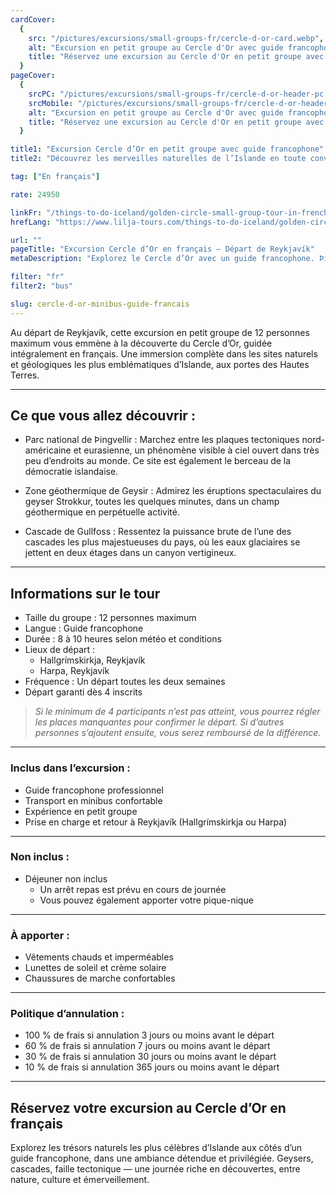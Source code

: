 ```yaml
---
cardCover:
  {
    src: "/pictures/excursions/small-groups-fr/cercle-d-or-card.webp",
    alt: "Excursion en petit groupe au Cercle d'Or avec guide francophone",
    title: "Réservez une excursion au Cercle d'Or en petit groupe avec guide francophone",
  }
pageCover:
  {
    srcPC: "/pictures/excursions/small-groups-fr/cercle-d-or-header-pc.webp",
    srcMobile: "/pictures/excursions/small-groups-fr/cercle-d-or-header-mobile.webp",
    alt: "Excursion en petit groupe au Cercle d'Or avec guide francophone",
    title: "Réservez une excursion au Cercle d'Or en petit groupe avec guide francophone",
  }

title1: "Excursion Cercle d’Or en petit groupe avec guide francophone"
title2: "Découvrez les merveilles naturelles de l’Islande en toute convivialité"

tag: ["En français"]

rate: 24950

linkFr: "/things-to-do-iceland/golden-circle-small-group-tour-in-french-iceland"
hrefLang: "https://www.lilja-tours.com/things-to-do-iceland/golden-circle-small-group-tour-in-french-iceland"

url: ""
pageTitle: "Excursion Cercle d’Or en français – Départ de Reykjavík"
metaDescription: "Explorez le Cercle d’Or avec un guide francophone. Þingvellir, Geysir, Gullfoss, en groupe de 12 max. Réservez votre départ depuis Reykjavík."

filter: "fr"
filter2: "bus"

slug: cercle-d-or-minibus-guide-francais
---
```


Au départ de Reykjavík, cette excursion en petit groupe de 12 personnes maximum vous emmène à la découverte du Cercle d’Or, guidée intégralement en français. Une immersion complète dans les sites naturels et géologiques les plus emblématiques d’Islande, aux portes des Hautes Terres.

---

## Ce que vous allez découvrir :

- Parc national de Þingvellir : Marchez entre les plaques tectoniques nord-américaine et eurasienne, un phénomène visible à ciel ouvert dans très peu d’endroits au monde. Ce site est également le berceau de la démocratie islandaise.

- Zone géothermique de Geysir : Admirez les éruptions spectaculaires du geyser Strokkur, toutes les quelques minutes, dans un champ géothermique en perpétuelle activité.

- Cascade de Gullfoss : Ressentez la puissance brute de l’une des cascades les plus majestueuses du pays, où les eaux glaciaires se jettent en deux étages dans un canyon vertigineux.

---

## Informations sur le tour

- Taille du groupe : 12 personnes maximum  
- Langue : Guide francophone  
- Durée : 8 à 10 heures selon météo et conditions  
- Lieux de départ :  
  - Hallgrímskirkja, Reykjavík  
  - Harpa, Reykjavík  
- Fréquence : Un départ toutes les deux semaines  
- Départ garanti dès 4 inscrits

> _Si le minimum de 4 participants n’est pas atteint, vous pourrez régler les places manquantes pour confirmer le départ. Si d’autres personnes s’ajoutent ensuite, vous serez remboursé de la différence._

---

### Inclus dans l’excursion :

- Guide francophone professionnel  
- Transport en minibus confortable  
- Expérience en petit groupe  
- Prise en charge et retour à Reykjavík (Hallgrímskirkja ou Harpa)

---

### Non inclus :

- Déjeuner non inclus  
  - Un arrêt repas est prévu en cours de journée  
  - Vous pouvez également apporter votre pique-nique

---

### À apporter :

- Vêtements chauds et imperméables  
- Lunettes de soleil et crème solaire  
- Chaussures de marche confortables

---

### Politique d’annulation :

- 100 % de frais si annulation 3 jours ou moins avant le départ  
- 60 % de frais si annulation 7 jours ou moins avant le départ  
- 30 % de frais si annulation 30 jours ou moins avant le départ  
- 10 % de frais si annulation 365 jours ou moins avant le départ

---

## Réservez votre excursion au Cercle d’Or en français

Explorez les trésors naturels les plus célèbres d’Islande aux côtés d’un guide francophone, dans une ambiance détendue et privilégiée. Geysers, cascades, faille tectonique — une journée riche en découvertes, entre nature, culture et émerveillement.


<script
  type="text/javascript"
  src="https://widgets.bokun.io/assets/javascripts/apps/build/BokunWidgetsLoader.js?bookingChannelUUID=97236c68-b945-4a96-8587-660bdc4c45fd"
  async
></script>

<div
  class="bokunWidget"
  data-src="https://widgets.bokun.io/online-sales/97236c68-b945-4a96-8587-660bdc4c45fd/experience-calendar/969287"
></div>
